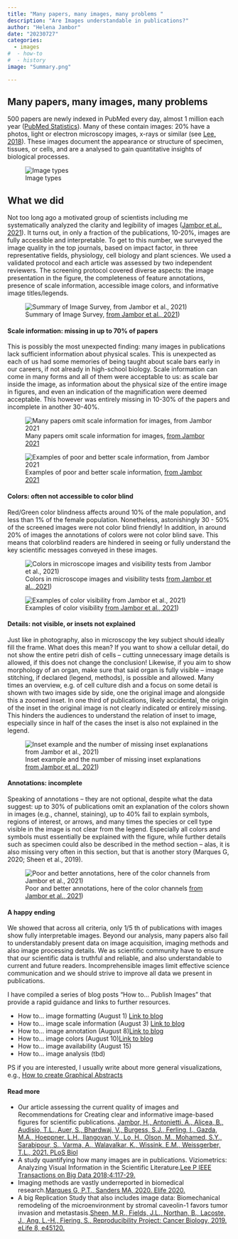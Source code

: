 ```yaml
---
title: "Many papers, many images, many problems "
description: "Are Images understandable in publications?"
author: "Helena Jambor"
date: "20230727"
categories:
  - images
#  - how-to
#  - history
image: "Summary.png"

---
```

## Many papers, many images, many problems 
500 papers are newly indexed in PubMed every day, almost 1 million each year (<a href="https://www.nlm.nih.gov/bsd/index_stats_comp.html">PubMed Statistics</a>). Many of these contain images: 20% have a photos, light or electron microscopy images, x-rays or similar (see <a href ="https://ieeexplore.ieee.org/document/7888968">Lee, 2018</a>). These images document the appearance or structure of specimen, tissues, or cells, and are a analysed to gain quantitative insights of biological processes.

![Image types](ImageTypes.png)

## What we did
Not too long ago a motivated group of scientists including me systematically analyzed the clarity and legibility of images (<a href ="https://journals.plos.org/plosbiology/article?id=10.1371/journal.pbio.3001161">Jambor et al., 2021</a>). It turns out, in only a fraction of the publications, 10-20%, images are fully accessible and interpretable. To get to this number, we surveyed the image quality in the top journals, based on impact factor, in three representative fields, physiology, cell biology and plant sciences. We used a validated protocol and each article was assessed by two independent reviewers. The screening protocol covered diverse aspects: the image presentation in the figure, the completeness of feature annotations, presence of scale information, accessible image colors, and informative image titles/legends.

![Summary of Image Survey, <a href ="https://journals.plos.org/plosbiology/article?id=10.1371/journal.pbio.3001161">from Jambor et al., 2021</a>)](Summary.png){fig-alt="Example images showing the types of problems that were encounterd and their frequency. E.g., scale bars are missing in 45-70% of publicartions with images."}

#### Scale information: missing in up to 70% of papers
This is possibly the most unexpected finding: many images in publications lack sufficient information about physical scales. This is unexpected as each of us had some memories of being taught about scale bars early in our careers, if not already in high-school biology. 
Scale information can come in many forms and all of them were acceptable to us: as scale bar inside the image, as information about the physical size of the entire image in figures, and even an indication of the magnification were deemed acceptable. This however was entirely missing in 10-30% of the papers and incomplete in another 30-40%.

![Many papers omit scale information for images, <a href ="https://journals.plos.org/plosbiology/article?id=10.1371/journal.pbio.3001161">from Jambor 2021</a>](Scale_numbers.png)

![Examples of poor and better scale information, <a href ="https://journals.plos.org/plosbiology/article?id=10.1371/journal.pbio.3001161">from Jambor 2021</a>](Scale_examples.png)


#### Colors: often not accessible to color blind
Red/Green color blindness affects around 10% of the male population, and less than 1% of the female population. Nonetheless, astonishingly 30 - 50% of the screened images were not color blind friendly! 
In addition, in around 20% of images the annotations of colors were not color blind save. This means that colorblind readers are hindered in seeing or fully understand the key scientific messages conveyed in these images.

![Colors in microscope images and visibility tests <a href ="https://journals.plos.org/plosbiology/article?id=10.1371/journal.pbio.3001161">from Jambor et al., 2021</a>)](Colors.png){}

![Examples of color visibility <a href ="https://journals.plos.org/plosbiology/article?id=10.1371/journal.pbio.3001161">from Jambor et al., 2021</a>)](Colors_visibility.png)

#### Details: not visible, or insets not explained 
Just like in photography, also in microscopy the key subject should ideally fill the frame. What does this mean? If you want to show a cellular detail, do not show the entire petri dish of cells – cutting unnecessary image details is allowed, if this does not change the conclusion! Likewise, if you aim to show morphology of an organ, make sure that said organ is fully visible – image stitching, if declared (legend, methods), is possible and allowed. 
Many times an overview, e.g. of cell culture dish and a focus on some detail is shown with two images side by side, one the original image and alongside this a zoomed inset. In one third of publications, likely accidental, the origin of the inset in the original image is not clearly indicated or entirely missing. This hinders the audiences to understand the relation of inset to image, especially since in half of the cases the inset is also not explained in the legend. 

![Inset example and the number of missing inset explanations <a href ="https://journals.plos.org/plosbiology/article?id=10.1371/journal.pbio.3001161">from Jambor et al., 2021</a>)](Insets_numbers.png){}


#### Annotations: incomplete
Speaking of annotations – they are not optional, despite what the data suggest: up to 30% of publications omit an explanation of the colors shown in images (e.g., channel, staining), up to 40% fail to explain symbols, regions of interest, or arrows, and many times the species or cell type visible in the image is not clear from the legend. Especially all colors and symbols must essentially be explained with the figure, while further details such as specimen could also be described in the method section – alas, it is also missing very often in this section, but that is another story (Marques G, 2020; Sheen et al., 2019).

![Poor and better annotations, here of the color channels <a href ="https://journals.plos.org/plosbiology/article?id=10.1371/journal.pbio.3001161">from Jambor et al., 2021</a>)](Annotations.png){}


#### A happy ending 
We showed that across all criteria, only 1/5 th of publications with images show fully interpretable images. Beyond our analysis, many papers also fail to understandably present data on image acquisition, imaging methods and also image processing details. We as scientific community have to ensure that our scientific data is truthful and reliable, and also  understandable to current and future readers. Incomprehensible images limit effective science communication and we should strive to improve all data we present in publications. 

I have compiled a series of blog posts “How to… Publish Images” that provide a rapid guidance and links to further resources. 
<ul>
<li>How to... image formatting (August 1) [Link to blog](../Image_how_mag/index.qmd)</li>
<li>How to... image scale information (August 3) [Link to blog](../Image_how_scale/index.qmd)</li>
<li>How to... image annotation (August 8)[Link to blog](../Image_how_annot/index.qmd)</li>
<li>How to... image colors (August 10)[Link to blog](../Image_how_color/index.qmd)</li>
<li>How to... image availability (August 15)</li>
<li>How to... image analysis (tbd)</li>
</ul>

PS if you are interested, I usually write about more general visualizations, e.g., 
[How to create Graphical Abstracts](../GraphicalAbstract_1/index.qmd)

#### Read more
<ul>
<li>Our article assessing the current quality of images and Recommendations for Creating clear and informative image-based figures for scientific publications. <a href ="https://doi.org/10.1371/journal.pbio.3001161">Jambor, H., Antonietti, A., Alicea, B., Audisio, T.L., Auer, S., Bhardwaj, V., Burgess, S.J., Ferling, I., Gazda, M.A., Hoeppner, L.H., Ilangovan, V., Lo, H., Olson, M., Mohamed, S.Y., Sarabipour, S., Varma, A., Walavalkar, K., Wissink, E.M., Weissgerber, T.L., 2021. PLoS Biol</a></li>

<li>A study quantifying how many images are in publications. Viziometrics: Analyzing Visual Information in the Scientific Literature.<a href ="https://ieeexplore.ieee.org/document/7888968">Lee P IEEE Transactions on Big Data 2018;4:117-29.</a></li>

<li>Imaging methods are vastly underreported in biomedical research.<a href ="https://doi.org/10.7554/eLife.55133">Marques G, P.T., Sanders MA, 2020. Elife 2020.  
</a></li>

<li>A big Replication Study that also includes image data: Biomechanical remodeling of the microenvironment by stromal caveolin-1 favors tumor invasion and metastasis.<a href ="https://doi.org/10.7554/eLife.45120">Sheen, M.R., Fields, J.L., Northan, B., Lacoste, J., Ang, L.-H., Fiering, S., Reproducibility Project: Cancer Biology, 2019. eLife 8, e45120.</a></li>
